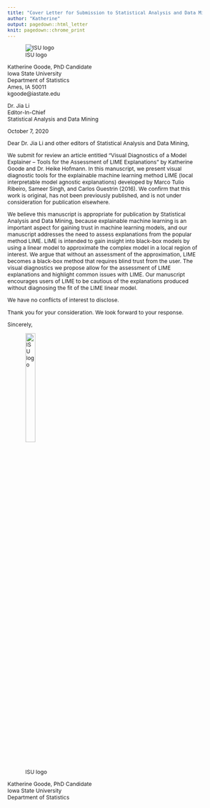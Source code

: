 ```yaml
---
title: "Cover Letter for Submission to Statistical Analysis and Data Mining"
author: "Katherine"
output: pagedown::html_letter
knit: pagedown::chrome_print
---
```


<style>
body{
  font-size: 9.1pt;
}
</style>

![ISU logo](isu-logo.png){.logo}

::: from
Katherine Goode, PhD Candidate  
Iowa State University  
Department of Statistics  
Ames, IA 50011  
kgoode@iastate.edu
:::

Dr. Jia Li  
Editor-In-Chief  
Statistical Analysis and Data Mining  

::: date
October 7, 2020
:::

Dear Dr. Jia Li and other editors of Statistical Analysis and Data Mining,

We submit for review an article entitled "Visual Diagnostics of a Model Explainer -- Tools for the Assessment of LIME Explanations" by Katherine Goode and Dr. Heike Hofmann. In this manuscript, we present visual diagnostic tools for the explainable machine learning method LIME (local interpretable model agnostic explanations) developed by Marco Tulio Ribeiro, Sameer Singh, and Carlos Guestrin (2016). We confirm that this work is original, has not been previously published, and is not under consideration for publication elsewhere.

We believe this manuscript is appropriate for publication by Statistical Analysis and Data Mining, because explainable machine learning is an important aspect for gaining trust in machine learning models, and our manuscript addresses the need to assess explanations from the popular method LIME. LIME is intended to gain insight into black-box models by using a linear model to approximate the complex model in a local region of interest. We argue that without an assessment of the approximation, LIME becomes a black-box method that requires blind trust from the user. The visual diagnostics we propose allow for the assessment of LIME explanations and highlight common issues with LIME. Our manuscript encourages users of LIME to be cautious of the explanations produced without diagnosing the fit of the LIME linear model.

We have no conflicts of interest to disclose. 

Thank you for your consideration. We look forward to your response.

Sincerely, 

![ISU logo](signature.png){width=25%}

Katherine Goode, PhD Candidate  
Iowa State University  
Department of Statistics  